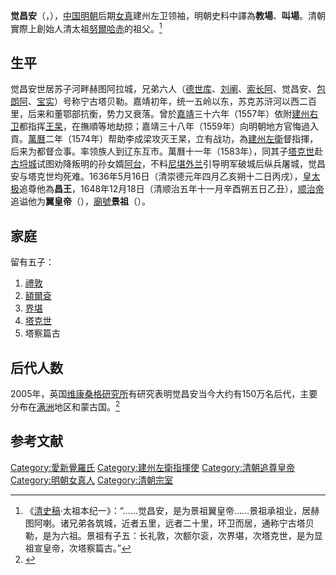 {{Refimprove|time=2021-06-03T17:29:17+00:00}}
{{Manchu name|[[爱新觉罗氏|爱新觉罗]]}}
{{Emperorcn box
|图像=
|名称=清景祖
|姓名=覺昌安
|庙号='''[[景祖|景祖]]'''
|谥号='''翼皇帝'''
|陵墓=

|出生日期=？年
|逝世日期=1583年
|在位=
|父= [[福滿|福滿]]
|母=
|年号=
}}
{{Contains Manchu text}}
'''觉昌安'''（{{lang-mnc|ᡤᡳᠣᠴᠠᠩᡤᠠ|v=Giocangga}}，{{bd|？年||1583年|catIdx=J觉昌安}}），[[中国|中国]][[明朝|明朝]]后期[[女真|女真]]建州左卫领袖，明朝史料中譯為'''教場'''、'''叫場'''。清朝實際上創始人清太祖[[努爾哈赤|努爾哈赤]]的祖父。<ref>《[[清史稿|清史稿]]·太祖本纪一》：“……觉昌安，是为景祖翼皇帝……景祖承祖业，居赫图阿喇。诸兄弟各筑城，近者五里，远者二十里，环卫而居，通称宁古塔贝勒，是为六祖。景祖有子五：长礼敦，次额尔衮，次界堪，次塔克世，是为显祖宣皇帝，次塔察篇古。”</ref>
==生平==
觉昌安世居苏子河畔赫图阿拉城，兄弟六人（[[德世库|德世库]]、[[刘阐_(建州女真)|刘阐]]、[[索长阿|索长阿]]、觉昌安、[[包朗阿|包朗阿]]、[[宝实|宝实]]）号称宁古塔贝勒。嘉靖初年，统一五岭以东，苏克苏浒河以西二百里，后来和董鄂部抗衡，势力又衰落。曾於[[嘉靖|嘉靖]]三十六年（1557年）依附[[建州右卫|建州右卫]]都指挥[[王杲|王杲]]，在撫順等地劫掠；嘉靖三十八年（1559年）向明朝地方官悔過入貢。[[萬曆|萬曆]]二年（1574年）帮助李成梁攻灭王杲，立有战功，為[[建州左衛|建州左衛]]督指揮，后来为都督佥事。率领族人到辽东互市。萬曆十一年（1583年），同其子[[塔克世|塔克世]]赴[[古埒城|古埒城]]试图劝降叛明的孙女婿[[阿台|阿台]]，不料[[尼堪外兰|尼堪外兰]]引导明军破城后纵兵屠城，觉昌安与塔克世均死难。1636年5月16日（清崇德元年四月乙亥朔十二日丙戌），[[皇太极|皇太极]]追尊他為'''昌王'''，1648年12月18日（清顺治五年十一月辛酉朔五日乙丑），[[顺治帝|顺治帝]]追谥他为'''翼皇帝'''（{{lang-mnc|ᡤᠣᠰᡳᠩᡤᠠ<br>ᡥᡡᠸᠠᠩᡩᡳ|z=gosingga hvwangdi}}），[[廟號|廟號]]'''景祖'''（{{lang-mnc|ᠮᡠᡴᡩᡝᠮᠪᡠᡥᡝ<br>ᠮᠠᡶᠠ|z=mukdembuhe mafa}}）。

== 家庭 ==
留有五子：
#[[禮敦|禮敦]]
#[[額爾袞|額爾袞]]
#[[界堪|界堪]]
#[[塔克世|塔克世]]
#塔察篇古

== 后代人数 ==
2005年，英国[[维康桑格研究所|维康桑格研究所]]有研究表明觉昌安当今大约有150万名后代，主要分布在[[满洲|满洲]]地区和蒙古国。<ref>{{cite news|url=http://news.bbc.co.uk/2/hi/asia-pacific/4396246.stm|title=1.5m Chinese 'descendants of one man'|publisher=[[BBC|BBC]]|date=2005-11-01|accessdate=2013-03-15|language=en}}</ref>

== 参考文献 ==
{{Reflist}}

{{start box}}
{{s-hou|[[后金|后金]]、[[清朝|清朝]]|不|詳|1583年|?月?日}}
{{s-reg}}
{{s-before|清兴祖 [[福满|福满]]}}
{{s-title|[[清朝君主列表#清朝追尊皇帝|清朝追尊皇帝]]|景祖翼皇帝}}
{{s-after|清显祖 [[塔克世|塔克世]]}}
{{end box}}

{{清朝君主}}

{{DEFAULTSORT:J觉昌安}}
[[Category:愛新覺羅氏|Category:愛新覺羅氏]]
[[Category:建州左衛指揮使|Category:建州左衛指揮使]]
[[Category:清朝追尊皇帝|Category:清朝追尊皇帝]]
[[Category:明朝女真人|Category:明朝女真人]]
[[Category:清朝宗室|Category:清朝宗室]]